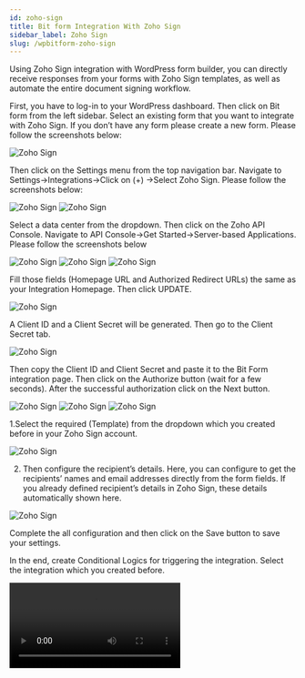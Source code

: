 ```yaml
---
id: zoho-sign
title: Bit form Integration With Zoho Sign 
sidebar_label: Zoho Sign
slug: /wpbitform-zoho-sign
---
```


Using Zoho Sign integration with WordPress form builder,  you can directly receive  responses from your forms with Zoho Sign templates, as well as automate the entire document signing workflow.

First, you have to log-in to your WordPress dashboard. Then click on Bit form from the left sidebar. Select an existing form that you want to integrate with Zoho Sign. If you don’t have any form please create a new form. Please follow the screenshots below:

<Image src="Zoho Sign/1.create_form" alt="Zoho Sign" w="1020" h="400" />

Then click on the Settings menu from the top navigation bar. Navigate to Settings->Integrations->Click on (+) ->Select Zoho Sign. Please follow the screenshots below:

<Image src="Zoho Sign/2.Homepage" alt="Zoho Sign" w="1020" h="400" />

<Image src="Zoho Sign/3.Bitform-to-zoho-sign-integration-select" alt="Zoho Sign" w="1020" h="400" />

Select a data center from the dropdown. Then click on the Zoho API Console. Navigate to API Console->Get Started->Server-based Applications. Please follow the screenshots below

<Image src="Zoho Sign/4.Api-console" alt="Zoho Sign" w="1020" h="400" />

<Image src="Zoho Sign/5.GetStarted" alt="Zoho Sign" w="1020" h="400" />

<Image src="Zoho Sign/6.api-console-server-based" alt="Zoho Sign" w="1020" h="400" />

Fill those fields (Homepage URL and Authorized Redirect URLs) the same as your Integration Homepage. Then click UPDATE.

<Image src="Zoho Sign/7.Client-details" alt="Zoho Sign" w="1020" h="400" />

A Client ID and a Client Secret will be generated. Then go to the Client Secret tab.

<Image src="Zoho Sign/8.Client-secret" alt="Zoho Sign" w="1020" h="400" />

Then copy the Client ID and Client Secret and paste it to the Bit Form integration page. Then click on the Authorize button (wait for a few seconds). After the successful authorization click on the Next button.

<Image src="Zoho Sign/9.Integration-homepage" alt="Zoho Sign" w="1020" h="400" />

<Image src="Zoho Sign/10.Authorizations" alt="Zoho Sign" w="1020" h="400" />

<Image src="Zoho Sign/11.Bit-Form-to-Zoho-Project-integration-authorization" alt="Zoho Sign" w="1020" h="400" />

1.Select the required (Template) from the dropdown which you created before in your Zoho Sign account.

<Image src="Zoho Sign/12.Select_Template" alt="Zoho Sign" w="1020" h="400" />

2. Then configure the recipient’s details. Here, you can configure to get the recipients’ names and email addresses directly from the form fields. If you already defined recipient’s details in Zoho Sign, these details automatically shown here.

<Image src="Zoho Sign/13.recepient_details-1024x496" alt="Zoho Sign" w="1020" h="400" />

Complete the all configuration and then click on the Save button to save your settings.

In the end, create  Conditional Logics for triggering the integration. Select the integration which you created before.

<Video src="14.Select_integration" alt="Zoho Desk" w="1020" h="400" />

**Watch the full video here!**

<Video youtube src="3ClKsZ9CBYM" />